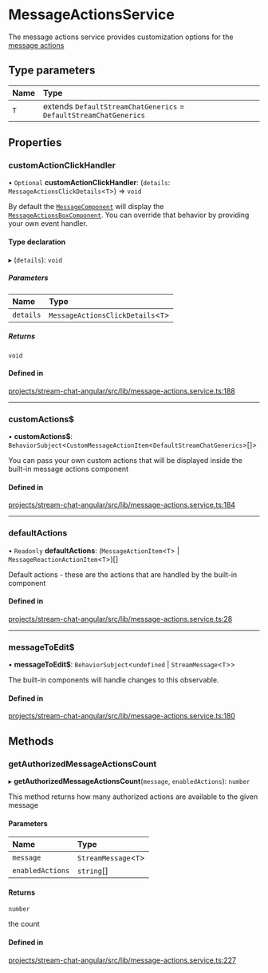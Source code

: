 # MessageActionsService

The message actions service provides customization options for the [message actions](../../components/MessageActionsBoxComponent)

## Type parameters

| Name | Type |
| :------ | :------ |
| `T` | extends `DefaultStreamChatGenerics` = `DefaultStreamChatGenerics` |

## Properties

### customActionClickHandler

• `Optional` **customActionClickHandler**: (`details`: `MessageActionsClickDetails`\<`T`\>) => `void`

By default the [`MessageComponent`](../../components/MessageComponent) will display the [`MessageActionsBoxComponent`](../../components/MessageActionsBoxComponent). You can override that behavior by providing your own event handler.

#### Type declaration

▸ (`details`): `void`

##### Parameters

| Name | Type |
| :------ | :------ |
| `details` | `MessageActionsClickDetails`\<`T`\> |

##### Returns

`void`

#### Defined in

[projects/stream-chat-angular/src/lib/message-actions.service.ts:188](https://github.com/GetStream/stream-chat-angular/blob/0c062842ad0b9785cb3a91d9717794507649418c/projects/stream-chat-angular/src/lib/message-actions.service.ts#L188)

___

### customActions$

• **customActions$**: `BehaviorSubject`\<`CustomMessageActionItem`\<`DefaultStreamChatGenerics`\>[]\>

You can pass your own custom actions that will be displayed inside the built-in message actions component

#### Defined in

[projects/stream-chat-angular/src/lib/message-actions.service.ts:184](https://github.com/GetStream/stream-chat-angular/blob/0c062842ad0b9785cb3a91d9717794507649418c/projects/stream-chat-angular/src/lib/message-actions.service.ts#L184)

___

### defaultActions

• `Readonly` **defaultActions**: (`MessageActionItem`\<`T`\> \| `MessageReactionActionItem`\<`T`\>)[]

Default actions - these are the actions that are handled by the built-in component

#### Defined in

[projects/stream-chat-angular/src/lib/message-actions.service.ts:28](https://github.com/GetStream/stream-chat-angular/blob/0c062842ad0b9785cb3a91d9717794507649418c/projects/stream-chat-angular/src/lib/message-actions.service.ts#L28)

___

### messageToEdit$

• **messageToEdit$**: `BehaviorSubject`\<`undefined` \| `StreamMessage`\<`T`\>\>

The built-in components will handle changes to this observable.

#### Defined in

[projects/stream-chat-angular/src/lib/message-actions.service.ts:180](https://github.com/GetStream/stream-chat-angular/blob/0c062842ad0b9785cb3a91d9717794507649418c/projects/stream-chat-angular/src/lib/message-actions.service.ts#L180)

## Methods

### getAuthorizedMessageActionsCount

▸ **getAuthorizedMessageActionsCount**(`message`, `enabledActions`): `number`

This method returns how many authorized actions are available to the given message

#### Parameters

| Name | Type |
| :------ | :------ |
| `message` | `StreamMessage`\<`T`\> |
| `enabledActions` | `string`[] |

#### Returns

`number`

the count

#### Defined in

[projects/stream-chat-angular/src/lib/message-actions.service.ts:227](https://github.com/GetStream/stream-chat-angular/blob/0c062842ad0b9785cb3a91d9717794507649418c/projects/stream-chat-angular/src/lib/message-actions.service.ts#L227)
